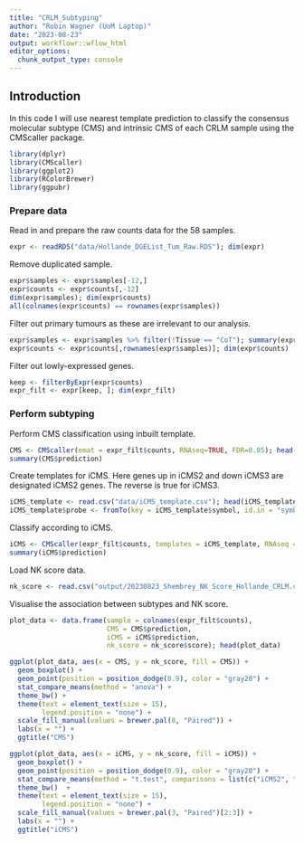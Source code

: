 ```yaml
---
title: "CRLM_Subtyping"
author: "Robin Wagner (UoM Laptop)"
date: "2023-08-23"
output: workflowr::wflow_html
editor_options:
  chunk_output_type: console
---
```


## Introduction

In this code I will use nearest template prediction to classify the consensus molecular subtype (CMS) and intrinsic CMS of each CRLM sample using the CMScaller package. 

```r

library(dplyr)
library(CMScaller)
library(ggplot2)
library(RColorBrewer)
library(ggpubr)

```

### Prepare data

Read in and prepare the raw counts data for the 58 samples. 

```r

expr <- readRDS("data/Hollande_DGEList_Tum_Raw.RDS"); dim(expr)

```

Remove duplicated sample. 

```r

expr$samples <- expr$samples[-12,]
expr$counts <- expr$counts[,-12]
dim(expr$samples); dim(expr$counts)
all(colnames(expr$counts) == rownames(expr$samples))

```

Filter out primary tumours as these are irrelevant to our analysis. 

```r

expr$samples <- expr$samples %>% filter(!Tissue == "CoT"); summary(expr$samples$Tissue)
expr$counts <- expr$counts[,rownames(expr$samples)]; dim(expr$counts)

```

Filter out lowly-expressed genes. 

```r

keep <- filterByExpr(expr$counts)
expr_filt <- expr[keep, ]; dim(expr_filt)

```

### Perform subtyping 

Perform CMS classification using inbuilt template. 

```r

CMS <- CMScaller(emat = expr_filt$counts, RNAseq=TRUE, FDR=0.05); head(CMS)
summary(CMS$prediction)

```

Create templates for iCMS. Here genes up in iCMS2 and down iCMS3 are designated iCMS2 genes. The reverse is true for iCMS3. 

```r

iCMS_template <- read.csv("data/iCMS_template.csv"); head(iCMS_template)
iCMS_template$probe <- fromTo(key = iCMS_template$symbol, id.in = "symbol", id.out = "entrez")

```

Classify according to iCMS. 

```r

iCMS <- CMScaller(expr_filt$counts, templates = iCMS_template, RNAseq = T, FDR = 0.05); head(iCMS)
summary(iCMS$prediction)

```

Load NK score data. 

```r

nk_score <- read.csv("output/20230823_Shembrey_NK_Score_Hollande_CRLM.csv", row.names = 1); head(nk_score)

```

Visualise the association between subtypes and NK score. 

```r

plot_data <- data.frame(sample = colnames(expr_filt$counts),
                        CMS = CMS$prediction,
                        iCMS = iCMS$prediction,
                        nk_score = nk_score$score); head(plot_data)

ggplot(plot_data, aes(x = CMS, y = nk_score, fill = CMS)) + 
  geom_boxplot() + 
  geom_point(position = position_dodge(0.9), color = "gray20") + 
  stat_compare_means(method = "anova") +
  theme_bw() +
  theme(text = element_text(size = 15),
        legend.position = "none") +
  scale_fill_manual(values = brewer.pal(8, "Paired")) +
  labs(x = "") +
  ggtitle("CMS")

ggplot(plot_data, aes(x = iCMS, y = nk_score, fill = iCMS)) + 
  geom_boxplot() + 
  geom_point(position = position_dodge(0.9), color = "gray20") + 
  stat_compare_means(method = "t.test", comparisons = list(c("iCMS2", "iCMS3"))) +
  theme_bw()  +
  theme(text = element_text(size = 15),
        legend.position = "none") +
  scale_fill_manual(values = brewer.pal(3, "Paired")[2:3]) +
  labs(x = "") +
  ggtitle("iCMS")

```
